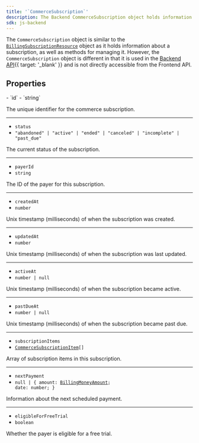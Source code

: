 ```yaml
---
title: '`CommerceSubscription`'
description: The Backend CommerceSubscription object holds information about a subscription of your application.
sdk: js-backend
---
```


<Include src="_partials/billing-experimental" />

The `CommerceSubscription` object is similar to the [`BillingSubscriptionResource`](/docs/reference/javascript/types/billing-subscription-resource) object as it holds information about a subscription, as well as methods for managing it. However, the `CommerceSubscription` object is different in that it is used in the [Backend API](https://clerk.com/docs/reference/backend-api/tag/billing/get/organizations/%7Borganization_id%7D/billing/subscription){{ target: '_blank' }} and is not directly accessible from the Frontend API.

## Properties

<Properties>
  - `id`
  - `string`

  The unique identifier for the commerce subscription.

  ---

  - `status`
  - `"abandoned" | "active" | "ended" | "canceled" | "incomplete" | "past_due"`

  The current status of the subscription.

  ---

  - `payerId`
  - `string`

  The ID of the payer for this subscription.

  ---

  - `createdAt`
  - `number`

  Unix timestamp (milliseconds) of when the subscription was created.

  ---

  - `updatedAt`
  - `number`

  Unix timestamp (milliseconds) of when the subscription was last updated.

  ---

  - `activeAt`
  - `number | null`

  Unix timestamp (milliseconds) of when the subscription became active.

  ---

  - `pastDueAt`
  - `number | null`

  Unix timestamp (milliseconds) of when the subscription became past due.

  ---

  - `subscriptionItems`
  - <code>[CommerceSubscriptionItem](/docs/reference/backend/types/commerce-subscription-item)\[]</code>

  Array of subscription items in this subscription.

  ---

  - `nextPayment`
  - <code>null | \{ amount: [BillingMoneyAmount](/docs/reference/javascript/types/billing-money-amount); date: number; }</code>

  Information about the next scheduled payment.

  ---

  - `eligibleForFreeTrial`
  - `boolean`

  Whether the payer is eligible for a free trial.
</Properties>
